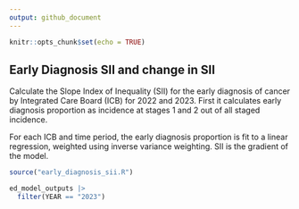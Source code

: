 ```yaml
---
output: github_document
---
```


```r
knitr::opts_chunk$set(echo = TRUE)
```

## Early Diagnosis SII and change in SII

Calculate the Slope Index of Inequality (SII) for the early diagnosis of cancer
by Integrated Care Board (ICB) for 2022 and 2023. First it calculates early
diagnosis proportion as incidence at stages 1 and 2 out of all staged incidence.

For each ICB and time period, the early diagnosis proportion is fit to a linear
regression, weighted using inverse variance weighting. SII is the gradient of
the model.

```r
source("early_diagnosis_sii.R")

ed_model_outputs |> 
  filter(YEAR == "2023")
```
